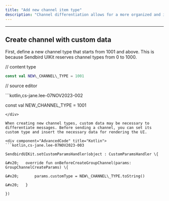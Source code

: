 ```yaml
---
title: "Add new channel item type"
description: "Channel differentiation allows for a more organized and intuitive channel list within your application. By customizing the channel list to accommodate different channel types, users can have a tailored experience that fits the unique needs of different groups or topics."
---
```


***

## **Create channel with custom data**

First, define a new channel type that starts from 1001 and above. This is because Sendbird UIKit reserves channel types from 0 to 1000.



// content type

```kotlin Kotlin
const val NEW\_CHANNEL\_TYPE = 1001
```

// source editor

<div component="AdvancedCode" title="Kotlin">
  ```kotlin,cs-jane.lee-07NOV2023-002

  const val NEW\_CHANNEL\_TYPE = 1001

  ```
</div>

When creating new channel types, custom data may be necessary to differentiate messages. Before sending a channel, you can set its custom type and insert the necessary data for rendering the UI.

<div component="AdvancedCode" title="Kotlin">
  ```kotlin,cs-jane.lee-07NOV2023-003

  SendbirdUIKit.setCustomParamsHandler(object : CustomParamsHandler \{

  &#x20;   override fun onBeforeCreateGroupChannel(params: GroupChannelCreateParams) \{

  &#x20;       params.customType = NEW\_CHANNEL\_TYPE.toString()

  &#x20;   }

  })

  ```
</div>